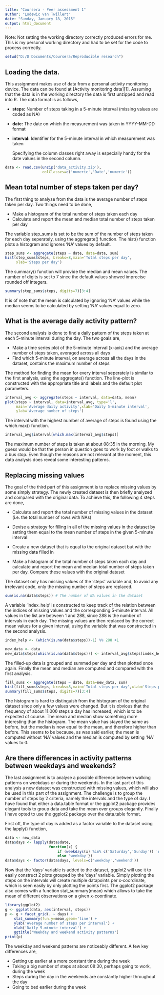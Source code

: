 ```yaml
---
title: "Coursera - Peer assessment 1"
author: "Lodewic van Twillert"
date: "Sunday, January 18, 2015"
output: html_document
---
```


Note: Not setting the working directory correctly produced errors for me. This is my personal working directory and had to be set for the code to process correctly.
```r
setwd("D:/D Documents/Coursera/Reproducible research")
```

## Loading the data.
  This assignment makes use of data from a personal activity monitoring device. The data can be found at
[Activity monitoring data][1]. Assuming that the data is in the working directory the data is first unzipped and read into R. The data format is as follows,

- **steps:** Number of steps taking in a 5-minute interval (missing values are coded as NA)

- **date:** The date on which the measurement was taken in YYYY-MM-DD format

- **interval:** Identifier for the 5-minute interval in which measurement was taken

  Specifying the column classes right away is especially handy for the date values in the second column.

```r
data <- read.csv(unzip('data_activity.zip'),
                 colClasses=c('numeric','Date','numeric'))
```


## Mean total number of steps taken per day?
  The first thing to analyse from the data is the average number of steps taken per day. Two things need to be done,
  
- Make a histogram of the total number of steps taken each day
- Calculate and report the mean and median total number of steps taken per day
  
The variable step_sums is set to be the sum of the number of steps taken for each day seperately, using the aggregate() function. The hist() function plots a histogram and ignores 'NA' values by default.


```r
step_sums <- aggregate(steps ~ date, data=data, sum)
hist(step_sums$steps, breaks=8,main='Total steps per day',
     xlab='Steps per day')
```

  The summary() function will provide the median and mean values. The number of digits is set to 7 since the default values showed imprecise rounded off integers.
```r
summary(step_sums$steps, digits=7)[3:4]
```
It is of note that the mean is calculated by ignoring 'NA' values while the median seems to be calculated by setting 'NA' values equal to zero.

## What is the average daily activity pattern?
  The second analysis is done to find a daily pattern of the steps taken at each 5-minute interval during the day. The two goals are,
  
- Make a time series plot of the 5-minute interval (x-axis) and the average number of steps taken, averaged across all days
- Find which 5-minute interval, on average across all the days in the dataset, contains the maximum number of steps

The method for finding the mean for every interval seperately is similar to the first analysis, using the aggregate() function. The line-plot is constructed with the appropriate title and labels and the default plot parameters.
  
```r
interval_avg <- aggregate(steps ~ interval, data=data, mean)
plot(steps ~ interval, data=interval_avg, type='l',
     main='Average daily activity',xlab='Daily 5-minute interval',
     ylab='Average number of steps')
```

  The interval with the highest number of average of steps is found using the which.max() function.
```r
interval_avg$interval[which.max(interval_avg$steps)]
```

The maximum number of steps is taken at about 08:35 in the morning. My guess would be that the person in question goes to work by foot or walks to a bus stop. Even though the reasons are not relevant at the moment, this data analysis does reveal some interesting patterns.

## Replacing missing values
  The goal of the third part of this assignment is to replace missing values by some simply strategy. The newly created dataset is then briefly analyzed and compared with the original data. To achieve this, the following 4 steps are done,

- Calculate and report the total number of missing values in the dataset (i.e. the total number of rows with NAs)

- Devise a strategy for filling in all of the missing values in the dataset by setting them equal to the mean number of steps in the given 5-minute interval

- Create a new dataset that is equal to the original dataset but with the missing data filled in

- Make a histogram of the total number of steps taken each day and calculate and report the mean and median total number of steps taken per day. Compare these values with the original dataset

The dataset only has missing values of the 'steps' variable and, to avoid any irrelevant code, only the missing number of steps are replaced.

```r
sum(is.na(data$steps)) # The number of NA values in the dataset
```

  A variable 'index_help' is constructed to keep track of the relation between the indices of missing values and the corresponding 5-minute interval. All values in the list are between 1 and 288, since 288 is the number of intervals in each day. The missing values are then replaced by the correct mean values for a given interval, using the variable that was constructed in the second analysis.
```r
index_help <- (which(is.na(data$steps))-1) %% 288 +1

new_data <- data
new_data$steps[which(is.na(data$steps))] <- interval_avg$steps[index_help]
```
  The filled-up data is grouped and summed per day and then plotted once again. Finally the mean and median are computed and compared with the first analysis.
```r
fill_sums <- aggregate(steps ~ date, data=new_data, sum)
hist(fill_sums$steps, breaks=8,main='Total steps per day',xlab='Steps per day')
summary(fill_sums$steps, digits=7)[3:4]
```
  The histogram is hard to distinguish from the histogram of the original dataset since only a few values were changed. But it is obvious that the frequency of about 11.000 steps a day has increased, which is to be expected of course.
  The mean and median show something more interesting than the histogram. The mean value has stayed the same as before, but the median is now equal to the mean, and therefore higher than before. This seems to be because, as was said earlier, the mean is computed without 'NA' values and the median is computed by setting 'NA' values to 0. 

## Are there differences in activity patterns between weekdays and weekends?
  The last assignment is to analyse a possible difference between walking patterns on weekdays or during the weekends. In the last part of this analysis a new dataset was constructed with missing values, which will also be used in this part of the assignment. The challenge is to group the number of steps by 2 criteria, namely the intervals and the type of day. I have found that either a data.table format or the ggplot2 package provides elegant tools to group data and take the mean over groups elegantly. Finally I have opted to use the ggplot2 package over the data.table format.
  
  First off, the type of day is added as a factor variable to the dataset using the lapply() function,
```r
data <- new_data
data$days <- lapply(data$date,
                    function(x) {
                        if (weekdays(x) %in% c('Saturday','Sunday')) 'weekend'
                        else 'weekday'})
data$days <- factor(data$days, levels=c('weekday','weekend'))
```

Now that the 'days' variable is added to the dataset, ggplot2 will use it to easily construct 2 plots grouped by the 'days' variable. Simply plotting the steps on the intervals will create multiple datapoints per x-coordinate, which is seen easily by only plotting the points first. The ggplot2 package also comes with a function stat_summary(mean) which allows to take the mean of different observations on a given x-coordinate.

```r
library(ggplot2)
g <- ggplot(data, aes(interval, steps))
p <- g + facet_grid(. ~ days) +
    stat_summary(fun.y=mean,geom='line') +
    ylab('Average number of steps per interval') +
    xlab('Daily 5-minute interval') +
    ggtitle('Weekday and weekend activity patterns')
print(p)
```

  The weekday and weekend patterns are noticeably different. A few key differences are,
  
- Getting up earlier at a more constant time during the week
- Taking a big number of steps at about 08:30, perhaps going to work, during the week
- Steps during the day in the weekends are constantly higher throughout the day
- Going to bed earlier during the week








